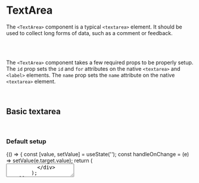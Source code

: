 
<Meta title='Components/TextArea' component={TextArea} />

# TextArea

The `<TextArea>` component is a typical `<textarea>` element. It should be used to collect long forms of data, such as a comment or feedback.

<br />
<br />

The `<TextArea>` component takes a few required props to be properly setup. The `id` prop sets the `id` and `for` attributes on the native `<textarea>`
and `<label>` elements. The `name` prop sets the `name` attribute on the native `<textarea>` element.

<br />

## Basic textarea

<br />

### Default setup

<Canvas>
  <Story name='Basic/Default'>
    {() => {
        const [value, setValue] = useState('');
        const handleOnChange = (e) => setValue(e.target.value);
        return (
          <div style={{width: '50%'}}>
            <TextArea id="default" name="default" value={value} onChange={handleOnChange} />
          </div>
        );
    }}
  </Story>
</Canvas>

### With label

To set a label above the native `<textarea>` element simply pass a string value to the label prop.

<Canvas>
  <Story name='Basic/Label'>
    {() => {
        const [value, setValue] = useState('');
        const handleOnChange = (e) => setValue(e.target.value);
        return (
          <div style={{width: '50%'}}>
            <TextArea id="label" name="label" label="Comments" value={value} onChange={handleOnChange} />
          </div>
        );
    }}
  </Story>
</Canvas>

<br />

## Resize

<br />

### Vertical

By default resizing is set to vertical.

<Canvas>
  <Story name='Resize/Vertical'>
    {() => {
        const [value, setValue] = useState('');
        const handleOnChange = (e) => setValue(e.target.value);
        return (
          <div style={{width: '50%'}}>
            <TextArea id="vertical" name="vertical" label="Description" value={value} onChange={handleOnChange} />
          </div>
        );
    }}
  </Story>
</Canvas>

### None

To limit the resizing set the `resize` prop to `"none"`

<Canvas>
  <Story name='Resize/None'>
    {() => {
        const [value, setValue] = useState('');
        const handleOnChange = (e) => setValue(e.target.value);
        return (
          <div style={{width: '50%'}}>
            <TextArea id="none" name="none" label="Description" resize="none" value={value} onChange={handleOnChange} />
          </div>
        );
    }}
  </Story>
</Canvas>

<br />

## Character limit

To set a character limit on the component the `showCount` and `maxLength` props must be passed. `showCount` must be set to `true` before `maxLength` is set.
The `maxLength` prop sets the `maxlength` attribute on the native `<textarea>` element.

<Canvas>
  <Story name='Character Limit'>
    {() => {
        const [value, setValue] = useState('');
        const handleOnChange = (e) => setValue(e.target.value);
        return (
          <div style={{width: '50%'}}>
            <TextArea id="character-limit" name="character-limit" label="Tweet" value={value} onChange={handleOnChange} showCount maxLength={240} />
          </div>
        );
    }}
  </Story>
</Canvas>


## Prop Definitions

<ArgsTable of={TextArea} />
